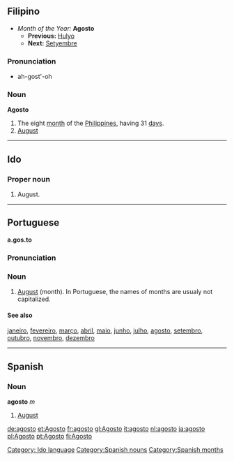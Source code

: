 ==Filipino==
*''Month of the Year:'' '''Agosto'''
**'''Previous:''' [[Hulyo]]
**'''Next:''' [[Setyembre]]

===Pronunciation===
*ah-gost'-oh

===Noun===
'''Agosto'''
#The eight [[month]] of the [[Philippines]], having 31 [[day]]s.
#[[August]]

----

==Ido==
===Proper noun===
# August.
[[Category: Ido language]]
----
==Portuguese==
'''a.gos.to'''
===Pronunciation===
===Noun===
#[[August]] (month). In Portuguese, the names of months are usualy not capitalized.

====See also====
[[janeiro]], [[fevereiro]], [[março]], [[abril]], [[maio]], [[junho]], [[julho]], [[agosto]], [[setembro]], [[outubro]], [[novembro]], [[dezembro]]
----
== Spanish == 
=== Noun === 
'''agosto''' ''m'' 
# [[August]] 
[[Category:Spanish nouns]]
[[Category:Spanish months]]

[[de:agosto]]
[[et:Agosto]]
[[fr:agosto]]
[[gl:Agosto]]
[[it:agosto]]
[[nl:agosto]]
[[ja:agosto]]
[[pl:Agosto]]
[[pt:Agosto]]
[[fi:Agosto]]